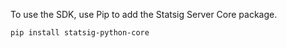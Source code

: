 To use the SDK, use Pip to add the Statsig Server Core package. 

```shell
pip install statsig-python-core
```
